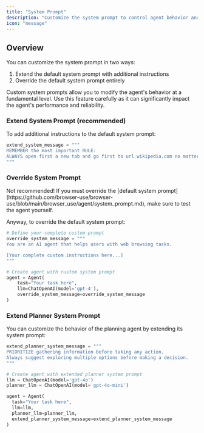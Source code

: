 ```yaml
---
title: "System Prompt"
description: "Customize the system prompt to control agent behavior and capabilities"
icon: "message"
---
```


## Overview

You can customize the system prompt in two ways:

1. Extend the default system prompt with additional instructions
2. Override the default system prompt entirely

<Note>
  Custom system prompts allow you to modify the agent's behavior at a
  fundamental level. Use this feature carefully as it can significantly impact
  the agent's performance and reliability.
</Note>

### Extend System Prompt (recommended)

To add additional instructions to the default system prompt:

```python
extend_system_message = """
REMEMBER the most important RULE:
ALWAYS open first a new tab and go first to url wikipedia.com no matter the task!!!
"""
```

### Override System Prompt

<Warning>
  Not recommended! If you must override the [default system
  prompt](https://github.com/browser-use/browser-use/blob/main/browser_use/agent/system_prompt.md),
  make sure to test the agent yourself.
</Warning>

Anyway, to override the default system prompt:

```python
# Define your complete custom prompt
override_system_message = """
You are an AI agent that helps users with web browsing tasks.

[Your complete custom instructions here...]
"""

# Create agent with custom system prompt
agent = Agent(
    task="Your task here",
    llm=ChatOpenAI(model='gpt-4'),
    override_system_message=override_system_message
)
```

### Extend Planner System Prompt

You can customize the behavior of the planning agent by extending its system prompt:

```python
extend_planner_system_message = """
PRIORITIZE gathering information before taking any action.
Always suggest exploring multiple options before making a decision.
"""

# Create agent with extended planner system prompt
llm = ChatOpenAI(model='gpt-4o')
planner_llm = ChatOpenAI(model='gpt-4o-mini')

agent = Agent(
  task="Your task here",
  llm=llm,
  planner_llm=planner_llm,
  extend_planner_system_message=extend_planner_system_message
)
```
